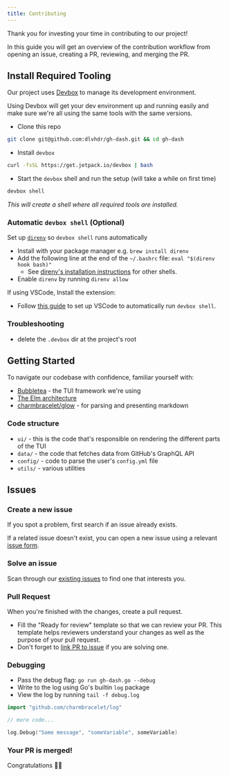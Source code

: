 ```yaml
---
title: Contributing
---
```


Thank you for investing your time in contributing to our project!

In this guide you will get an overview of the contribution workflow from opening an issue, creating
a PR, reviewing, and merging the PR.

## Install Required Tooling

Our project uses [Devbox](https://github.com/jetpack-io/devbox) to manage its development environment.

Using Devbox will get your dev environment up and running easily and make sure we're all using the same tools with the same versions.

- Clone this repo

```sh
git clone git@github.com:dlvhdr/gh-dash.git && cd gh-dash
```

- Install `devbox`

```sh
curl -fsSL https://get.jetpack.io/devbox | bash
```

- Start the `devbox` shell and run the setup (will take a while on first time)

```sh
devbox shell
```

_This will create a shell where all required tools are installed._

### Automatic `devbox shell` (Optional)

Set up [`direnv`](https://www.jetify.com/devbox/docs/ide_configuration/direnv/) so `devbox shell` runs automatically

- Install with your package manager e.g. `brew install direnv`
- Add the following line at the end of the `~/.bashrc` file: `eval "$(direnv hook bash)"`
  - See [direnv's installation instructions](https://direnv.net/docs/hook.html) for other shells.
- Enable `direnv` by running `direnv allow`

If using VSCode, Install the extension:

- Follow [this guide](https://www.jetify.com/devbox/docs/ide_configuration/vscode/) to set up VSCode to automatically run `devbox shell`.

### Troubleshooting

- delete the `.devbox` dir at the project's root

## Getting Started

To navigate our codebase with confidence, familiar yourself with:

- [Bubbletea][01] - the TUI framework we're using
- [The Elm architecture][02]
- [charmbracelet/glow][03] - for parsing and presenting markdown

### Code structure

- `ui/` - this is the code that's responsible on rendering the different parts of the TUI
- `data/` - the code that fetches data from GitHub's GraphQL API
- `config/` - code to parse the user's `config.yml` file
- `utils/` - various utilities

## Issues

### Create a new issue

If you spot a problem, first search if an issue already exists.

If a related issue doesn't exist, you can open a new issue using a relevant [issue form][04].

### Solve an issue

Scan through our [existing issues][05] to find one that interests you.

### Pull Request

When you're finished with the changes, create a pull request.

- Fill the "Ready for review" template so that we can review your PR. This template helps reviewers
  understand your changes as well as the purpose of your pull request.
- Don't forget to [link PR to issue][06] if you are solving one.

### Debugging

- Pass the debug flag: `go run gh-dash.go --debug`
- Write to the log using Go's builtin `log` package
- View the log by running `tail -f debug.log`

```go
import "github.com/charmbracelet/log"

// more code...

log.Debug("Some message", "someVariable", someVariable)
```

### Your PR is merged!

Congratulations 🎉🎉

[01]: https://github.com/charmbracelet/bubbletea
[02]: https://guide.elm-lang.org/architecture/
[03]: https://github.com/charmbracelet/glow
[04]: https://github.com/dlvhdr/gh-dash/issues/new/choose
[05]: https://github.com/dlvhdr/gh-dash/issues
[06]: https://docs.github.com/en/issues/tracking-your-work-with-issues/linking-a-pull-request-to-an-issue
